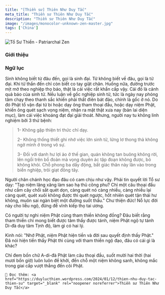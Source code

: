 ```yaml
---
title: "[Thiền sư] Thiên Như Duy Tắc"
meta_title: "Thiền sư Thiên Như Duy Tắc"
description: "Thiền sư Thiên Như Duy Tắc"
image: "/images/monocolor-unknown-zen-master.jpg"
tags: ['China']
---
```


<div className="grid xl:grid-cols-8 lg:grid-cols-8 md:grid-cols-2 sm:grid-cols-2 xs:grid-cols-1 gap-8 bg-body dark:bg-darkmode-body">

<div className="lg:col-span-3 md:col-span-1">

  <img decoding="async" src="/images/monocolor-unknown-zen-master.jpg" alt="Tổ Sư Thiền - Patriarchal Zen" />

  ### Giới thiệu



</div>

<div className="lg:col-span-5 md:col-span-1">

  ### Ngữ lục

  Sinh không biết từ đâu đến, gọi là sinh đại. Tử không biết về đâu, gọi là tử đại.
  Khi tử thần đến chỉ còn biết co tay giật chân.
  Huống nữa, đường trước mịt mờ theo nghiệp thọ báo, thật là cái việc rất khẩn cấp vậy.
  Cái đó là cảnh quả báo của sinh tử.
  Nếu luận về gốc nghiệp sinh tử, tức là ngày nay phóng tâm chạy theo thanh sắc khiến phải thất điên bát đảo, chính là gốc ở nó.
  Do đó Phật tổ vận đại từ bi hoặc dạy ông tham thoại đầu, hoặc dạy niệm Phật, khiến ông quét sạch vọng niệm, nhận ra mặt thật xưa nay (bản lai diện mục),
  làm cái việc khoáng đạt đại giải thoát.
Nhưng, người nay tu không linh nghiệm bởi 3 thứ bệnh:

  >  1- Không gặp thiện tri thức chỉ dạy.
  >
  >  2- Không thống thiết ghi nhớ việc lớn sinh tử, lửng lơ thong thả không ngờ mình ở trong vô sự.
  >
  >  3- Đối với danh hư lợi ảo ở thế gian, quán không tan buông không rời, lên ngồi trên bồ đoàn mà vọng duyên ác tập đoạn không được, bỏ không khỏi.
  Chỗ phong ba dấy động, bất giác thân này lăn vào trong biển nghiệp, trôi giạt đông tây.


  Người chân chánh học đạo đâu có cam chịu như vậy. Phải tin quyết lời Tổ sư dạy: "Tạp niệm lăng xăng làm sao hạ thủ công phu?
  Chỉ một câu thoại đầu như cầm cây chổi sắt quét dọn, càng quét nó càng nhiều, càng nhiều lại càng quét, quét xuôi không được thì quét ngược,
  hốt nhiên quét tận thái hư không, muôn sai ngàn biệt một đường suốt thấu."
  Chư thiện đức! Nỗ lực đời này cho liễu ngộ, đừng để vĩnh kiếp thọ tai ương.

  Có người tự nghi niệm Phật cùng tham thiền không đồng?
  Đâu biết rằng tham thiền chỉ mong biết được tâm thấy được tánh,
  niệm Phật ngộ tự tánh Di-đà duy tâm Tịnh độ, làm gì có hai lý.

  Kinh nói: "Nhớ Phật, niệm Phật hiện tiền và đời sau quyết định thấy Phật."
  Đã nói hiện tiền thấy Phật thì cùng với tham thiền ngộ đạo, đâu có cái gì là khác?

  Chỉ đem bốn chữ A-di-đà Phật làm câu thoại đầu, suốt mười hai thời (hai mươi bốn giờ) luôn luôn đề khởi,
  đến chỗ một niệm không sanh, không mắc trong giai cấp vượt thẳng đến cõi Phật.





    🧷 Đọc thêm: <a href="https://duylucthien.wordpress.com/2024/01/12/thien-nhu-duy-tac-thien-su" target="_blank" rel="noopener noreferrer">Thiền sư Thiên Như Duy Tắc</a>



</div>

</div>
